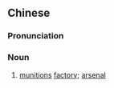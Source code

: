 ==Chinese==
{{zh-forms|s=兵工厂|type=12}}
{{zh-wp}}

===Pronunciation===
{{zh-pron
|m=bīnggōngchǎng
|c=bing1 gung1 cong2
|h=pfs=pîn-kûng-chhòng
|mn=peng-kang-chhiúⁿ
|cat=n
}}

===Noun===
{{zh-noun}}

# [[munitions]] [[factory]]; [[arsenal]]